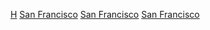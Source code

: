 {{Commons category}}

[[Category:三藩市|H]]
[[Category:舊金山灣區歷史|San Francisco]]
[[Category:加利福尼亞州城市歷史|San Francisco]]
[[Category:加利福尼亚州各县历史|San Francisco]]